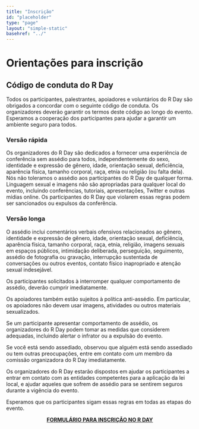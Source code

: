```yaml
---
title: "Inscrição"
id: "placeholder"
type: "page"
layout: "simple-static"
basehref: "../"
---
```


# Orientações para inscrição

## Código de conduta do R Day

Todos os participantes, palestrantes, apoiadores e voluntários do R Day
são obrigados a concordar com o seguinte código de conduta. Os
organizadores deverão garantir os termos deste código ao longo do
evento. Esperamos a cooperação dos participantes para ajudar a garantir
um ambiente seguro para todos.

### Versão rápida

Os organizadores do R Day são dedicados a fornecer uma experiência de
conferência sem assédio para todos, independentemente do sexo,
identidade e expressão de gênero, idade, orientação sexual, deficiência,
aparência física, tamanho corporal, raça, etnia ou religião (ou falta
dela). Nós não toleramos o assédio aos participantes do R Day de
qualquer forma. Linguagem sexual e imagens não são apropriadas para
qualquer local do evento, incluindo conferências, tutoriais,
apresentações, Twitter e outras mídias online. Os participantes do R Day
que violarem essas regras podem ser sancionados ou expulsos da
conferência.

### Versão longa

O assédio inclui comentários verbais ofensivos relacionados ao gênero,
identidade e expressão de gênero, idade, orientação sexual, deficiência,
aparência física, tamanho corporal, raça, etnia, religião, imagens
sexuais em espaços públicos, intimidação deliberada, perseguição,
seguimento, assédio de fotografia ou gravação, interrupção sustentada de
conversações ou outros eventos, contato físico inapropriado e atenção
sexual indesejável.

Os participantes solicitados à interromper qualquer comportamento de
assédio, deverão cumprir imediatamente.

Os apoiadores também estão sujeitos à política anti-assédio. Em
particular, os apoiadores não devem usar imagens, atividades ou
outros materiais sexualizados.

Se um participante apresentar comportamento de assédio, os organizadores
do R Day podem tomar as medidas que considerem adequadas, incluindo
alertar o infrator ou a expulsão do evento.

Se você está sendo assediado, observou que alguém está sendo assediado
ou tem outras preocupações, entre em contato com um membro da comissão
organizadora do R Day imediatamente.

Os organizadores do R Day estarão dispostos em ajudar os participantes a
entrar em contato com as entidades competentes para a aplicação da lei
local, e ajudar aqueles que sofrem de assédio para se sentirem seguros
durante a vigência do evento.

Esperamos que os participantes sigam essas regras em todas as etapas do
evento.

<center>
[**FORMULÁRIO PARA INSCRIÇÃO NO R DAY**](https://www.sympla.com.br/3-r-day--encontro-nacional-dos-usuarios-do-r__1310564)
</center>

